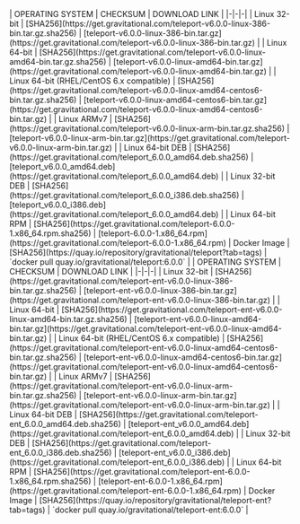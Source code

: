 <Tabs>
<TabItem label="Teleport Community Edition">
| OPERATING SYSTEM | CHECKSUM | DOWNLOAD LINK |
|-|-|-|
| Linux 32-bit | [SHA256](https://get.gravitational.com/teleport-v6.0.0-linux-386-bin.tar.gz.sha256) | [teleport-v6.0.0-linux-386-bin.tar.gz](https://get.gravitational.com/teleport-v6.0.0-linux-386-bin.tar.gz) |
| Linux 64-bit | [SHA256](https://get.gravitational.com/teleport-v6.0.0-linux-amd64-bin.tar.gz.sha256) | [teleport-v6.0.0-linux-amd64-bin.tar.gz](https://get.gravitational.com/teleport-v6.0.0-linux-amd64-bin.tar.gz) |
| Linux 64-bit (RHEL/CentOS 6.x compatible) | [SHA256](https://get.gravitational.com/teleport-v6.0.0-linux-amd64-centos6-bin.tar.gz.sha256) | [teleport-v6.0.0-linux-amd64-centos6-bin.tar.gz](https://get.gravitational.com/teleport-v6.0.0-linux-amd64-centos6-bin.tar.gz) |
| Linux ARMv7 | [SHA256](https://get.gravitational.com/teleport-v6.0.0-linux-arm-bin.tar.gz.sha256) | [teleport-v6.0.0-linux-arm-bin.tar.gz](https://get.gravitational.com/teleport-v6.0.0-linux-arm-bin.tar.gz) |
| Linux 64-bit DEB | [SHA256](https://get.gravitational.com/teleport_6.0.0_amd64.deb.sha256) | [teleport_v6.0.0_amd64.deb](https://get.gravitational.com/teleport_6.0.0_amd64.deb) |
| Linux 32-bit DEB | [SHA256](https://get.gravitational.com/teleport_6.0.0_i386.deb.sha256) | [teleport_v6.0.0_i386.deb](https://get.gravitational.com/teleport_6.0.0_amd64.deb) |
| Linux 64-bit RPM | [SHA256](https://get.gravitational.com/teleport-6.0.0-1.x86_64.rpm.sha256) | [teleport-6.0.0-1.x86_64.rpm](https://get.gravitational.com/teleport-6.0.0-1.x86_64.rpm)
| Docker Image | [SHA256](https://quay.io/repository/gravitational/teleport?tab=tags) | `docker pull quay.io/gravitational/teleport:6.0.0` |
</TabItem>
<TabItem label="Teleport Enterprise Edition">
| OPERATING SYSTEM | CHECKSUM | DOWNLOAD LINK |
|-|-|-|
| Linux 32-bit | [SHA256](https://get.gravitational.com/teleport-ent-v6.0.0-linux-386-bin.tar.gz.sha256) | [teleport-ent-v6.0.0-linux-386-bin.tar.gz](https://get.gravitational.com/teleport-ent-v6.0.0-linux-386-bin.tar.gz) |
| Linux 64-bit | [SHA256](https://get.gravitational.com/teleport-ent-v6.0.0-linux-amd64-bin.tar.gz.sha256) | [teleport-ent-v6.0.0-linux-amd64-bin.tar.gz](https://get.gravitational.com/teleport-ent-v6.0.0-linux-amd64-bin.tar.gz) |
| Linux 64-bit (RHEL/CentOS 6.x compatible) | [SHA256](https://get.gravitational.com/teleport-ent-v6.0.0-linux-amd64-centos6-bin.tar.gz.sha256) | [teleport-ent-v6.0.0-linux-amd64-centos6-bin.tar.gz](https://get.gravitational.com/teleport-ent-v6.0.0-linux-amd64-centos6-bin.tar.gz) |
| Linux ARMv7 | [SHA256](https://get.gravitational.com/teleport-ent-v6.0.0-linux-arm-bin.tar.gz.sha256) | [teleport-ent-v6.0.0-linux-arm-bin.tar.gz](https://get.gravitational.com/teleport-ent-v6.0.0-linux-arm-bin.tar.gz) |
| Linux 64-bit DEB | [SHA256](https://get.gravitational.com/teleport-ent_6.0.0_amd64.deb.sha256) | [teleport-ent_v6.0.0_amd64.deb](https://get.gravitational.com/teleport-ent_6.0.0_amd64.deb) |
| Linux 32-bit DEB | [SHA256](https://get.gravitational.com/teleport-ent_6.0.0_i386.deb.sha256) | [teleport-ent_v6.0.0_i386.deb](https://get.gravitational.com/teleport-ent_6.0.0_i386.deb) |
| Linux 64-bit RPM | [SHA256](https://get.gravitational.com/teleport-ent-6.0.0-1.x86_64.rpm.sha256) | [teleport-ent-6.0.0-1.x86_64.rpm](https://get.gravitational.com/teleport-ent-6.0.0-1.x86_64.rpm)
| Docker Image | [SHA256](https://quay.io/repository/gravitational/teleport-ent?tab=tags) | `docker pull quay.io/gravitational/teleport-ent:6.0.0` |
</TabItem>
</Tabs>
